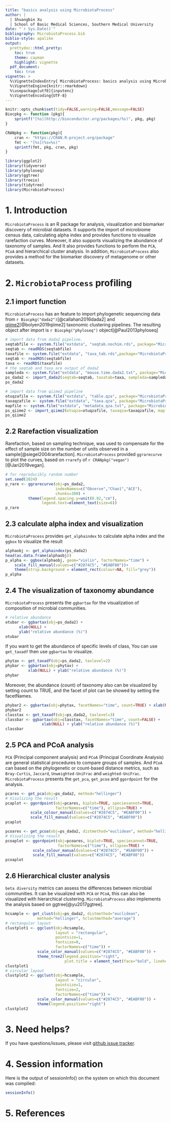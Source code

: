 ```yaml
---
title: "basics analysis using MicrobiotaProcess"
author: |
  | Shuangbin Xu 
  | School of Basic Medical Sciences, Southern Medical University
date: "`r Sys.Date()`"
bibliography: MicrobiotaProcess.bib
biblio-style: apalike
output:
  prettydoc::html_pretty:
    toc: true
    theme: cayman
    highlight: vignette
  pdf_document:
    toc: true
vignette: >
  %\VignetteIndexEntry{ MicrobiotaProcess: basics analysis using MicrobiotaProcess.}
  %\VignetteEngine{knitr::rmarkdown}
  %\usepackage[utf8]{inputenc}
  %\VignetteEncoding{UTF-8}
---
```


```r
knitr::opts_chunk$set(tidy=FALSE,warning=FALSE,message=FALSE)
Biocpkg <- function (pkg){
    sprintf("[%s](http://bioconductor.org/packages/%s)", pkg, pkg)
}

CRANpkg <- function(pkg){
    cran <- "https://CRAN.R-project.org/package" 
    fmt <- "[%s](%s=%s)"
    sprintf(fmt, pkg, cran, pkg) 
}
```

```r
library(ggplot2)
library(tidyverse)
library(phyloseq)
library(ggtree)
library(treeio)
library(tidytree)
library(MicrobiotaProcess)
```

# 1. Introduction

`MicrobiotaProcess` is an R package for analysis, visualization and biomarker discovery of microbial datasets. It supports the import of microbiome census data, calculating alpha index and provides functions to visualize rarefaction curves. Moreover, it also supports visualizing the abundance of taxonomy of samples. And It also provides functions to perform the `PCA`, `PCoA` and hierarchical cluster analysis. In addition, `MicrobiotaProcess` also provides a method for the biomarker discovery of metagenome or other datasets.

# 2. `MicrobiotaProcess` profiling

## 2.1 import function

`MicrobiotaProcess` has an feature to import phylogenetic sequencing data from `r Biocpkg("dada2")`[@callahan2016dada2] and [qiime2](https://qiime2.org/)[@bolyen2019qiime2] taxonomic clustering pipelines. The resulting object after import is `r Biocpkg("phyloseq")` object[@Paul2013phyloseq]

```r
# import data from dada2 pipeline.
seqtabfile <- system.file("extdata", "seqtab.nochim.rds", package="MicrobiotaProcess")
seqtab <- readRDS(seqtabfile)
taxafile <- system.file("extdata", "taxa_tab.rds",package="MicrobiotaProcess")
seqtab <- readRDS(seqtabfile)
taxa <- readRDS(taxafile)
# the seqtab and taxa are output of dada2
sampleda <- system.file("extdata", "mouse.time.dada2.txt", package="MicrobiotaProcess")
ps_dada2 <- import_dada2(seqtab=seqtab, taxatab=taxa, sampleda=sampleda)
ps_dada2

# import data from qiime2 pipeline
otuqzafile <- system.file("extdata", "table.qza", package="MicrobiotaProcess")
taxaqzafile <- system.file("extdata", "taxa.qza", package="MicrobiotaProcess")
mapfile <- system.file("extdata", "metadata_qza.txt", package="MicrobiotaProcess")
ps_qiime2 <- import_qiime2(otuqza=otuqzafile, taxaqza=taxaqzafile, mapfilename=mapfile)
ps_qiime2
```

## 2.2 Rarefaction visualization

Rarefaction, based on sampling technique, was used to compensate for the effect of sample size on the number of units observed in a sample[@siegel2004rarefaction]. `MicrobiotaProcess` provided `ggrarecurve` to plot the curves, based on `rrarefy` of `r CRANpkg("vegan")`[@Jari2019vegan].

```r
# for reproducibly random number 
set.seed(1024)
p_rare <- ggrarecurve(obj=ps_dada2, 
                      indexNames=c("Observe","Chao1","ACE"), 
                      chunks=300) +
          theme(legend.spacing.y=unit(0.02,"cm"),
                legend.text=element_text(size=6))
p_rare

```

## 2.3 calculate alpha index and visualization

`MicrobiotaProcess` provides `get_alphaindex` to calculate alpha index and the `ggbox` to visualize the result

```r
alphaobj <- get_alphaindex(ps_dada2)
head(as.data.frame(alphaobj))
p_alpha <- ggbox(alphaobj, geom="violin", factorNames="time") + 
	scale_fill_manual(values=c("#2874C5", "#EABF00"))+
	theme(strip.background = element_rect(colour=NA, fill="grey"))
p_alpha
```

## 2.4 The visualization of taxonomy abundance

`MicrobiotaProcess` presents the `ggbartax` for the visualization of composition of microbial communities.

```r
# relative abundance
otubar <- ggbartax(obj=ps_dada2) +
	  xlab(NULL) +
	  ylab("relative abundance (%)")
otubar
```

If you want to get the abundance of specific levels of class, You can use `get_taxadf` then use `ggbartax` to visualize.

```r
phytax <- get_taxadf(obj=ps_dada2, taxlevel=2)
phybar <- ggbartax(obj=phytax) +
          xlab(NULL) + ylab("relative abundance (%)")
phybar
```

 Moreover, the abundance (count) of taxonomy also can be visualized by setting count to TRUE, and the facet of plot can be showed by setting the facetNames.

```r
phybar2 <- ggbartax(obj=phytax, facetNames="time", count=TRUE) + xlab(NULL) + ylab("abundance")
phybar2
classtax <- get_taxadf(obj=ps_dada2, taxlevel=3)
classbar <- ggbartax(obj=classtax, facetNames="time", count=FALSE) +
                xlab(NULL) + ylab("relative abundance (%)")
classbar
```

## 2.5 PCA and PCoA analysis

`PCA` (Principal component analysis) and `PCoA` (Principal Coordinate Analysis) are general statistical procedures to compare groups of samples. And `PCoA` can based on the phylogenetic or count-based distance metrics, such as `Bray-Curtis`, `Jaccard`, `Unweighted-UniFrac` and `weighted-UniFrac`. `MicrobiotaProcess` presents the `get_pca`, `get_pcoa` and `ggordpoint` for the analysis.

```r
pcares <- get_pca(obj=ps_dada2, method="hellinger")
# Visulizing the result
pcaplot <- ggordpoint(obj=pcares, biplot=TRUE, speciesannot=TRUE,
                      factorNames=c("time"), ellipse=TRUE) +
           scale_colour_manual(values=c("#2874C5", "#EABF00")) +
           scale_fill_manual(values=c("#2874C5", "#EABF00"))
pcaplot

pcoares <- get_pcoa(obj=ps_dada2, distmethod="euclidean", method="hellinger")
# Visualizing the result
pcoaplot <- ggordpoint(obj=pcoares, biplot=TRUE, speciesannot=TRUE,
                       factorNames=c("time"), ellipse=TRUE) +
            scale_colour_manual(values=c("#2874C5", "#EABF00")) +
            scale_fill_manual(values=c("#2874C5", "#EABF00"))
pcoaplot
```

## 2.6 Hierarchical cluster analysis

`beta diversity` metrics can assess the differences between microbial communities. It can be visualized with `PCA` or `PCoA`, this can also be visualized with hierarchical clustering. `MicrobiotaProcess` also  implements the analysis based on ggtree[@yu2017ggtree].

```r
hcsample <- get_clust(obj=ps_dada2, distmethod="euclidean",
		      method="hellinger", hclustmethod="average")
# rectangular layout
clustplot1 <- ggclust(obj=hcsample,
                      layout = "rectangular",
                      pointsize=1,
                      fontsize=0,
                      factorNames=c("time")) +
              scale_color_manual(values=c("#2874C5", "#EABF00")) +
              theme_tree2(legend.position="right",
                          plot.title = element_text(face="bold", lineheight=25,hjust=0.5))
clustplot1
# circular layout
clustplot2 <- ggclust(obj=hcsample,
                      layout = "circular",
                      pointsize=1,
                      fontsize=2,
                      factorNames=c("time")) +
              scale_color_manual(values=c("#2874C5", "#EABF00")) +
              theme(legend.position="right")
clustplot2
```

# 3. Need helps?

If you have questions/issues, please visit [github issue tracker](https://github.com/YuLab-SMU/MicrobiotaProcess/issues).

# 4. Session information

Here is the output of sessionInfo() on the system on which this document was compiled:

```r
sessionInfo()
```

# 5. References
